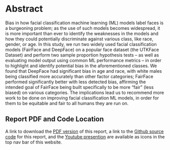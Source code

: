 # Abstract {.unnumbered}

<!-- BJ -->
Bias in how facial classification machine learning (ML) models label faces is a burgeoning problem; as the use of such models becomes widespread, it is more important than ever to identify the weaknesses in the models and how they could potentially discriminate against various class, like race, gender, or age. In this study, we run two widely used facial classification models (FairFace and DeepFace) on a popular face dataset (the UTKFace Dataset) and perform two sample proportion hypothesis tests -- as well as evaluating model output using common ML performance metrics -- in order to highlight and identify potential bias in the aforementioned classes. We found that DeepFace had significant bias in age and race, with white males being classified more accurately than other factor categories; FairFace performed significantly better with less detected bias, affirming the intended goal of FairFace being built specifically to be more "fair" (less biased) on various categories. The implications lead us to recommend more work to be done on improving facial classification ML models, in order for them to be equitable and fair to all humans they are run on.

<!-- PC -->

<!-- In this study, our research team examines the performance of two facial recognition models, FairFace and DeepFace, for potential biases against the protected classes of age, gender, and race. Our objective is to determine whether the source data and model outputs originate from the same population and determine if any such difference is indicative of bias in one or both models. We employ two-sample proportionality tests to evaluate the parent populations for the input data and each model’s output in terms of gender, race, and age, incorporating model F1 and Accuracy scores in tandem with our test results to evaluate presence of bias. Our goal in this effort is to contribute to ongoing research and discourse on ethics in computing and machine learning, and to share any insights or significant findings we encounter.  Further details on our source data and models, methods, results, and implications are detailed in the subsequent sections of this paper. -->

::: callout-tip
## Report PDF and Code Location

A link to download the [PDF version](https://cuboulder-ds.github.io/5301-5000-Final-Report/STAT_5000_Final_Report.pdf) of this report, a link to the [Github source code](https://github.com/CUBoulder-DS/5301-5000-Final-Report) for this report, and the [Youtube presention](https://www.youtube.com/watch?v=dQw4w9WgXcQ) are available as icons in the top nav bar of this website.
:::

<!-- ::: callout-note -->

<!-- ## From the report requirements -->

<!-- A 3-5 summary of the paper. It should address the research question, the methods, and the conclusions of your analysis. -->

<!-- *"A good recipe for an abstract is: first sentence: specify the general area of the paper and encourage the reader; second sentence: specify the dataset and methods at a general level; third sentence: specify the headline result; and a fourth sentence about implications."* -->

<!-- ::: -->
